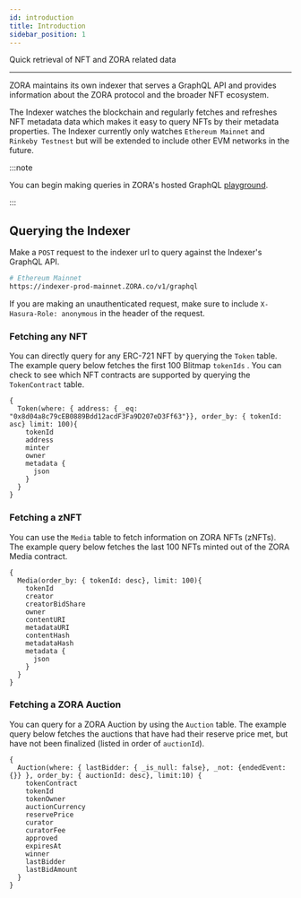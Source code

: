 ```yaml
---
id: introduction
title: Introduction
sidebar_position: 1
---
```

Quick retrieval of NFT and ZORA related data

---

ZORA maintains its own indexer that serves a GraphQL API and provides information about the ZORA protocol and
the broader NFT ecosystem. 

<!-- **[Indexer Diagram goes here]** -->

The Indexer watches the blockchain and regularly fetches and refreshes NFT metadata data which makes it easy to query NFTs by their
metadata properties. The Indexer currently only watches `Ethereum Mainnet` and `Rinkeby Testnest` but will be extended to include other EVM networks in the future.

:::note

You can begin making queries in ZORA's hosted GraphQL [playground](https://ourZORA.github.io/indexer-playground/).

:::

## Querying the Indexer

Make a `POST` request to the indexer url to query against the Indexer's GraphQL API.

```bash
# Ethereum Mainnet
https://indexer-prod-mainnet.ZORA.co/v1/graphql
```

If you are making an unauthenticated request, make sure to include `X-Hasura-Role: anonymous` in the header of the request.

### Fetching any NFT

You can directly query for any ERC-721 NFT by querying the `Token` table. The example query below fetches the first 100 Blitmap `tokenIds` . 
You can check to see which NFT contracts are supported by querying the `TokenContract` table.

```gql
{
  Token(where: { address: { _eq: "0x8d04a8c79cEB0889Bdd12acdF3Fa9D207eD3Ff63"}}, order_by: { tokenId: asc} limit: 100){
    tokenId
    address
    minter
    owner
    metadata {
      json
    }
  }
}
```

### Fetching a zNFT

You can use the `Media` table to fetch information on ZORA NFTs (zNFTs). The example query below fetches the last 100 NFTs minted
out of the ZORA Media contract.

```gql
{
  Media(order_by: { tokenId: desc}, limit: 100){
    tokenId
    creator
    creatorBidShare
    owner
    contentURI
    metadataURI
    contentHash
    metadataHash
    metadata {
      json
    }
  }
}
```

### Fetching a ZORA Auction

You can query for a ZORA Auction by using the `Auction` table. The example query below fetches the auctions that have had
their reserve price met, but have not been finalized (listed in order of `auctionId`).

```gql
{
  Auction(where: { lastBidder: { _is_null: false}, _not: {endedEvent: {}} }, order_by: { auctionId: desc}, limit:10) {
    tokenContract
    tokenId
    tokenOwner
    auctionCurrency
    reservePrice
    curator
    curatorFee
    approved
    expiresAt
    winner
    lastBidder
    lastBidAmount
  }
}
```
